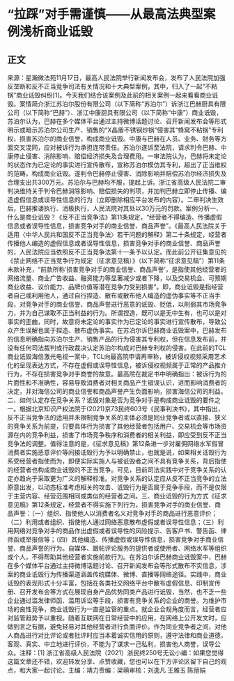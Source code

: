 # “拉踩”对手需谨慎——从最高法典型案例浅析商业诋毁
## 正文
来源：星瀚微法苑11月17日，最高人民法院举行新闻发布会，发布了人民法院加强反垄断和反不正当竞争司法有关情况和十大典型案例，其中，归入了一起“不粘锅”商业诋毁纠纷[1]。今天我们结合该案例及此前的相关案例一起来看看商业诋毁。案情简介浙江苏泊尔股份有限公司（以下简称“苏泊尔”）诉浙江巴赫厨具有限公司（以下简称“巴赫”）、浙江中康厨具有限公司（以下简称“中康”）商业诋毁，苏泊尔认为，巴赫在多个媒体平台通过主持微博话题讨论、召开新闻发布会等形式明示或暗示苏泊尔公司生产、销售的“X晶盾不锈钢炒锅”侵害其“蜂窝不粘锅”专利权，损害苏泊尔的商业信誉，构成商业诋毁。中康与巴赫在人员、业务、财务等方面交叉混同，应对被诉行为承担连带责任。苏泊尔遂诉至法院，请求判令巴赫、中康停止侵害、消除影响、赔偿经济损失及合理费用。一审法院认为，巴赫将未定论的状态作为已定论的事实进行宣传散布，宣称苏泊尔模仿其专利，超出了正当维权的范畴，构成商业诋毁。遂判令巴赫停止侵害、消除影响并赔偿苏泊尔经济损失及合理支出共300万元。苏泊尔与巴赫均不服，提起上诉。浙江省高级人民法院二审判决维持关于判令巴赫消除影响、赔偿损失的判项，并加判巴赫立即停止传播、编造虚假信息或误导性信息的行为（立即删除相应平台发布的内容）。二审判决生效后，巴赫推诿执行、消极执行，人民法院对其处以30万元的罚款。案例分析一、什么是商业诋毁？《反不正当竞争法》第11条规定，“经营者不得编造、传播虚假信息或者误导性信息，损害竞争对手的商业信誉、商品声誉”。《最高人民法院关于适用〈中华人民共和国反不正当竞争法〉若干问题的解释》第二十条规定，经营者传播他人编造的虚假信息或者误导性信息，损害竞争对手的商业信誉、商品声誉的，人民法院应当依照反不正当竞争法第十一条予以认定。而此前公开征集意见的《禁止网络不正当竞争行为规定（征求意见稿）》（以下简称“征求意见稿”）第11条末款补充，“前款所称‘损害竞争对手的商业信誉、商品声誉’，是指使其他经营者的网络流量、商业广告收益、融资能力等显著减少或者下降，以及交易机会、可预期商业收益、议价能力、品牌价值等潜在竞争力受到损害”。即，商业诋毁是指经营者自己或利用他人，通过自行捏造、散布或散布他人编造的虚伪事实等不正当手段，对竞争对手的商业信誉、商品声誉进行恶意的诋毁、贬低，以削弱其市场竞争力，并为自己谋取不正当利益的行为。所谓捏造，既可以是无中生有，也可以是对事实的歪曲，同时，故意将未定论的事实作为已定论的事实进行宣传散布，导致公众产生误解也属于捏造、散布虚伪事实。在苏泊尔诉巴赫商业诋毁案中，巴赫发布的信息明确指向苏泊尔生产、销售产品的行为侵害其专利权，但在信息发布前，并没有任何司法裁判或行政裁决认定苏泊尔构成对巴赫专利权的侵害。在此前的TCL商业诋毁海信激光电视一案中，TCL向最高院申请再审称，被诉侵权视频采用艺术化的呈现表达方式，不存在虚假或误导性信息，被诉侵权视频属于正常的产品推介行为，不存在损害竞争对手商誉的故意。最高院在裁定书中明确指出：被诉行为的片面性和不准确性，容易导致消费者对相关商品产生错误认识，进而影响消费者的决定，并对海信公司的商业信誉和商品声誉产生负面影响，损害海信公司的利益。二、如何认定存在竞争关系？诋毁对象是否为竞争对手是构成商业诋毁的要件之一。根据北京知识产权法院于(2021)京73民终603号《民事判决书》，其中指出，反不正当竞争法的适用并未限制竞争关系的主体必须是同业竞争者或以直接、狭义的竞争关系为前提，只要具体行为损害了其他经营者包括用户、交易机会等市场资源在内的竞争利益，损害了市场竞争秩序和消费者的相关利益，即应受到反不正当竞争法的调整。值得注意的是，《征求意见稿》第12条进一步对雇佣网络水军假冒消费者实施恶意评价等间接诋毁行为予以明确禁止，也就是说，如果相关诋毁行为系受经营者指使而为，即便实际实施人与被诋毁者之间不具有竞争关系，背后指使的经营者也构成商业诋毁的不正当竞争。可见，目前司法实践中对于竞争关系的认定亦趋向于采取更为广义的解释标准。对竞争关系的认定应从反不正当竞争的立法原意出发，以动态标准考虑相关的攻击、诋毁行为是否属于竞争手段，而不是仅限于主营内容、经营范围相同或类似的经营者之间。三、商业诋毁的行为方式《征求意见稿》第12条规定，经营者不得实施下列行为，损害竞争对手的商业信誉、商品声誉：（一）组织、指使他人以消费者名义对竞争对手的商品进行恶意评价；（二）利用或者组织、指使他人通过网络恶意散布虚假或者误导性信息；（三）利用网络对竞争对手的商品作出虚假或者误导性的风险提示、告客户书、警告函、律师函或举报信等；（四）其他编造、传播虚假或误导性信息，损害竞争对手商业信誉、商品声誉的行为。自媒体、跟帖评论服务的提供者或使用者、网络水军等组织或个人，不得帮助其他经营者实施前款行为。在苏泊尔诉巴赫商业诋毁案中，巴赫在多个媒体平台通过主持微博话题讨论、召开新闻发布会等形式散布不实信息，涉案的商业诋毁行为传播渠道涵盖传统媒体、微博、直播等网络途径。实践中，商业诋毁的表现形式十分丰富，包括在各类社交网络平台中散布虚假信息、印制宣传册、召开发布会等方式在展现自身产品优势同类产品进行诋毁，当然，也不乏一些企业通过滥发律师函、滥用诉讼等手段，损害有竞争关系的企业的商誉。为维护市场的良性竞争，商业诋毁行为一直是监管的重点。就企业合规角度而言，经营者应对监管趋势予以重视。随着互联网在日常经营中的应用，在网络上公开发文时，应做到言之有据，避免轻易对其他经营者进行负面评价。作为同业竞争者之间，对他人商品进行对比评论或者批评时应当本着诚实信用的原则，遵守法律和商业道德，客观、真实、中立地进行评价，不能为了谋求一己私利，损害他人商誉，误导公众。注释：[1] 浙江省高级人民法院（2021）浙民终250号无讼小编：如果您觉得这篇文章还不错，欢迎转发分享、点赞收藏，您也可以在下方评论区留下自己的观点，和大家一起讨论。主编：靖力责编：梁萌审核：刘逸凡 王雅玉 陈丽娟